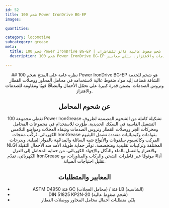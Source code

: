 ```yaml
---
id: 52
title: شحم 100 Power IronDrive BG-EP
images:

quantities:

category: locomotive
subcategory: grease
meta:
  title: شحم 100 Power IronDrive BG-EP | شحم ضغوط عالية فائق للقاطرات
  description: شحم 100 Power IronDrive BG-EP هو شحم ليثيوم مركب للخدمة الشاقة مُصمم لمحامل محاور القاطرات ووصلات القطار وتروس الصدمات. يوفّر قدرة عالية على تحمّل الأحمال والتصاقًا قويًا ومقاومة للصدمات والاهتزاز. يلبّي معايير ASTM D4950 فئتي GC/LB وDIN 51825 KP2N-20 لتأمين أداء موثوق في قاطرات الشحن والركاب تحت الظروف القاسية.

---
```


<Header>
  ## نظرة عامة على المنتج
  شحم 100 Power IronDrive BG-EP هو شحم للخدمة الشاقة مُضاف إليه مواد ضغوط عالية لاستخدامه في محامل المحاور ووصلات القطار وتروس الصدمات. يضمن قدرة كبيرة على تحمّل الأحمال والتصاقًا قويًا ومقاومة للصدمات والاهتزاز.

  ## عن شحوم المحامل
  تغطي مجموعة 100 Power IronGrease تشكيلة كاملة من الشحوم المصممة لظروف التشغيل القاسية في السكك الحديدية. طُوّرت للاستخدام في مجموعات المحامل ومحركات الجر ووصلات القطار وتروس الصدمات وشِفاه العجلات ومواضع التلامس الكهربائي. تُركَّب منتجات IronGrease بقوامات وكيميائيات متعددة تشمل الليثيوم المركب وكالسيوم سلفونات والأنواع شبه السائلة والمدعّمة بالمواد الصلبة. وبدرجات NLGI المختلفة وتركيبات تقليدية ومتخصصة، توفّر حماية طويلة الأمد ضد الأحمال الثقيلة والاهتزاز والغسل بالماء والتآكل والإجهاد الكهربائي. من حماية المحامل إلى العزل الكهربائي، تقدّم IronGrease أداءً موثوقًا عبر قاطرات الشحن والركاب والمناورات، مع تقليل احتياجات الصيانة.

  ## المعايير والمتطلبات
  - ASTM D4950 فئة GC (محامل العجلات) / فئة LB (الشاسيه)
  - DIN 51825 KP2N-20 (شحم ضغوط عالية)
  - يلبّي متطلبات أحمال محامل المحاور ووصلات القطار

</Header>

